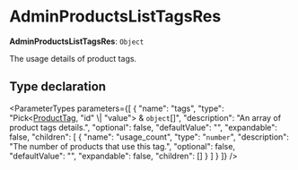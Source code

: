
# AdminProductsListTagsRes

 **AdminProductsListTagsRes**: `Object`

The usage details of product tags.

## Type declaration

<ParameterTypes parameters={[
  {
    "name": "tags",
    "type": "Pick&#60;[ProductTag](../classes/medusa.ProductTag.mdx), \"id\" \\| \"value\"&#62; & `object`[]",
    "description": "An array of product tags details.",
    "optional": false,
    "defaultValue": "",
    "expandable": false,
    "children": [
      {
        "name": "usage_count",
        "type": "`number`",
        "description": "The number of products that use this tag.",
        "optional": false,
        "defaultValue": "",
        "expandable": false,
        "children": []
      }
    ]
  }
]} />
